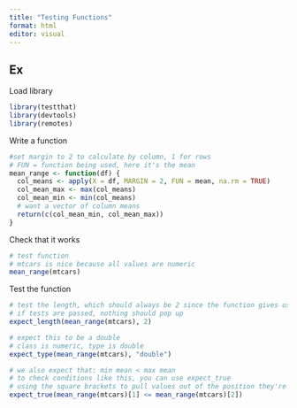 ```yaml
---
title: "Testing Functions"
format: html
editor: visual
---
```


## Ex

Load library

```r
library(testthat)
library(devtools)
library(remotes)
```

Write a function

```r
#set margin to 2 to calculate by column, 1 for rows
# FUN = function being used, here it's the mean
mean_range <- function(df) {
  col_means <- apply(X = df, MARGIN = 2, FUN = mean, na.rm = TRUE)
  col_mean_max <- max(col_means)
  col_mean_min <- min(col_means)
  # want a vector of column means
  return(c(col_mean_min, col_mean_max))
}
```

Check that it works

```r
# test function
# mtcars is nice because all values are numeric
mean_range(mtcars)
```

Test the function

```r
# test the length, which should always be 2 since the function gives us max & min means
# if tests are passed, nothing should pop up
expect_length(mean_range(mtcars), 2)

# expect this to be a double
# class is numeric, type is double
expect_type(mean_range(mtcars), "double")

# we also expect that: min mean < max mean
# to check conditions like this, you can use expect_true
# using the square brackets to pull values out of the position they're in, here the min mean is at the [1] position
expect_true(mean_range(mtcars)[1] <= mean_range(mtcars)[2])
```
